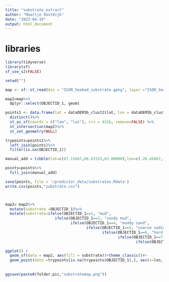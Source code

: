 ```yaml
---
title: "substrate_extract"
author: "Maartje Oostdijk"
date: "2023-04-19"
output: html_document
---
```



# libraries
```r
library(tidyverse)
library(sf)
sf_use_s2(FALSE)
```

```r
setwd("")

map <- sf::st_read(dsn = "ISOR_Seabed_substrate.gpkg", layer ="ISOR_Seabed_substrate")

map2=map%>%
  dplyr::select(OBJECTID_1, geom)

```

```r


points1 <- data.frame(lat = dataDEM3b_clust2$lat, lon = dataDEM3b_clust2$lon)%>%
  distinct()%>%
  st_as_sf(coords = c("lon", "lat"), crs = 4326, remove=FALSE) %>%
  st_intersection(map2)%>%
  st_set_geometry(NULL) 

trypoints=points1%>%
  left_join(points)%>%
  filter(is.na(OBJECTID_1))

manual_add = tibble(lat=c(67.11667,66.63333,63.80000),lon=c(-26.41667,-21.68333, -24.21667), OBJECTID_1=c(8,7,1))

points=points%>%
  full_join(manual_add)

save(points, file = '/predictor_data/substrates.Rdata')
write.csv(points,"substrate.csv")



map2= map2%>%
  mutate(substrate =OBJECTID_1)%>%
  mutate(substrate=ifelse(OBJECTID_1==1, "mud", 
                      ifelse(OBJECTID_1==3, "sandy mud", 
                             ifelse(OBJECTID_1==4, "muddy sand", 
                                    ifelse(OBJECTID_1==5, "coarse sediments", 
                                           ifelse(OBJECTID_1==6, "hard bottom", 
                                                  ifelse(OBJECTID_1==7, "sand", 
                                                          ifelse(OBJECTID_1==8, "mixed sediment", substrate))))))))

ggplot() +
  geom_sf(data = map2, aes(fill = substrate))+theme_classic()#+
  geom_point(data =trypoints[is.na(trypoints$OBJECTID_1),], aes(x=lon, y=lat), alpha=0.5)
  
  
ggsave(paste0(folder.pic,"substratemap.png"))
```


